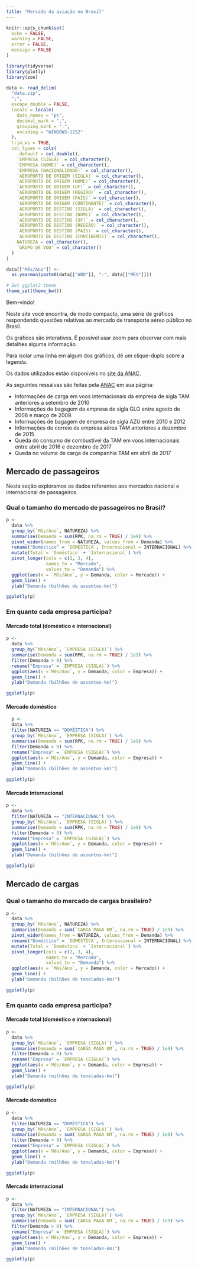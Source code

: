 ```yaml
---
title: "Mercado da aviação no Brasil"
---
```


```r
knitr::opts_chunk$set(
  echo = FALSE,
  warning = FALSE,
  error = FALSE,
  message = FALSE
)

library(tidyverse)
library(plotly)
library(zoo)

data <- read_delim(
  "data.zip",
  ";",
  escape_double = FALSE,
  locale = locale(
    date_names = "pt",
    decimal_mark = ",",
    grouping_mark = ".",
    encoding = "WINDOWS-1252"
  ),
  trim_ws = TRUE,
  col_types = cols(
    .default = col_double(),
    `EMPRESA (SIGLA)` = col_character(),
    `EMPRESA (NOME)` = col_character(),
    `EMPRESA (NACIONALIDADE)` = col_character(),
    `AEROPORTO DE ORIGEM (SIGLA)` = col_character(),
    `AEROPORTO DE ORIGEM (NOME)` = col_character(),
    `AEROPORTO DE ORIGEM (UF)` = col_character(),
    `AEROPORTO DE ORIGEM (REGIÃO)` = col_character(),
    `AEROPORTO DE ORIGEM (PAÍS)` = col_character(),
    `AEROPORTO DE ORIGEM (CONTINENTE)` = col_character(),
    `AEROPORTO DE DESTINO (SIGLA)` = col_character(),
    `AEROPORTO DE DESTINO (NOME)` = col_character(),
    `AEROPORTO DE DESTINO (UF)` = col_character(),
    `AEROPORTO DE DESTINO (REGIÃO)` = col_character(),
    `AEROPORTO DE DESTINO (PAÍS)` = col_character(),
    `AEROPORTO DE DESTINO (CONTINENTE)` = col_character(),
    NATUREZA = col_character(),
    `GRUPO DE VOO` = col_character()
  )
)

data[["Mês/Ano"]] <-
  as.yearmon(paste0(data[["ANO"]], "-", data[["MÊS"]]))

# Set ggplot2 theme 
theme_set(theme_bw())

```
Bem-vindo!

Neste site você encontra, de modo compacto, uma série de gráficos respondendo questões relativas ao mercado de transporte aéreo público no Brasil.

Os gráficos são interativos. É possível usar zoom para observar com mais detalhes alguma informação.

Para isolar uma linha em algum dos gráficos, dê um clique-duplo sobre a legenda.

Os dados utilizados estão disponíveis no [site da ANAC](https://www.anac.gov.br/assuntos/dados-e-estatisticas/mercado-do-transporte-aereo).

As seguintes ressalvas são feitas pela [ANAC](https://www.anac.gov.br/assuntos/dados-e-estatisticas/dados-estatisticos/dados-estatisticos) em sua página:

* Informações de carga em voos internacionais da empresa de sigla TAM anteriores a setembro de 2010
* Informações de bagagem da empresa de sigla GLO entre agosto de 2008 e março de 2009.
* Informações de bagagem de empresa de sigla AZU entre 2010 e 2012
* Informações de correio da empresa aérea TAM anteriores a dezembro de 2015
* Queda do consumo de combustível da TAM em voos internacionais entre abril de 2016 e dezembro de 2017
* Queda no volume de carga da companhia TAM em abril de 2017



## Mercado de passageiros

Nesta seção exploramos os dados referentes aos mercados nacional e internacional de passageiros.

### Qual o tamanho do mercado de passageiros no Brasil?

```r
p <-
  data %>%
  group_by(`Mês/Ano`, NATUREZA) %>%
  summarise(Demanda = sum(RPK, na.rm = TRUE) / 1e9) %>%
  pivot_wider(names_from = NATUREZA, values_from = Demanda) %>%
  rename("Doméstico" = `DOMÉSTICA`, Internacional = INTERNACIONAL) %>%
  mutate(Total = `Doméstico` + `Internacional`) %>%
  pivot_longer(cols = c(2, 3, 4),
               names_to = "Mercado",
               values_to = "Demanda") %>%
  ggplot(aes(x = `Mês/Ano`, y = Demanda, color = Mercado)) +
  geom_line() +
  ylab("Demanda (bilhões de assentos-km)")

ggplotly(p)
```

### Em quanto cada empresa participa?

#### Mercado total (doméstico e internacional)

```r
p <-
  data %>% 
  group_by(`Mês/Ano`, `EMPRESA (SIGLA)`) %>% 
  summarise(Demanda = sum(RPK, na.rm = TRUE) / 1e9) %>% 
  filter(Demanda > 0) %>%
  rename("Empresa" = `EMPRESA (SIGLA)`) %>% 
  ggplot(aes(x =`Mês/Ano`, y = Demanda, color = Empresa)) + 
  geom_line() +
  ylab("Demanda (bilhões de assentos-km)")

ggplotly(p)
```

#### Mercado doméstico

```r
  p <-
  data %>% 
  filter(NATUREZA == "DOMÉSTICA") %>%
  group_by(`Mês/Ano`, `EMPRESA (SIGLA)`) %>% 
  summarise(Demanda = sum(RPK, na.rm = TRUE) / 1e9) %>% 
  filter(Demanda > 0) %>%
  rename("Empresa" = `EMPRESA (SIGLA)`) %>% 
  ggplot(aes(x =`Mês/Ano`, y = Demanda, color = Empresa)) + 
  geom_line() +
  ylab("Demanda (bilhões de assentos-km)")

ggplotly(p)
```

#### Mercado internacional

```r
p <-
  data %>% 
  filter(NATUREZA == "INTERNACIONAL") %>%
  group_by(`Mês/Ano`, `EMPRESA (SIGLA)`) %>% 
  summarise(Demanda = sum(RPK, na.rm = TRUE) / 1e9) %>% 
  filter(Demanda > 0) %>%
  rename("Empresa" = `EMPRESA (SIGLA)`) %>% 
  ggplot(aes(x =`Mês/Ano`, y = Demanda, color = Empresa)) + 
  geom_line() +
  ylab("Demanda (bilhões de assentos-km)")

ggplotly(p)
```

## Mercado de cargas

### Qual o tamanho do mercado de cargas brasileiro?

```r
p <-
  data %>%
  group_by(`Mês/Ano`, NATUREZA) %>%
  summarise(Demanda = sum(`CARGA PAGA KM`, na.rm = TRUE) / 1e9) %>%
  pivot_wider(names_from = NATUREZA, values_from = Demanda) %>%
  rename("Doméstico" = `DOMÉSTICA`, Internacional = INTERNACIONAL) %>%
  mutate(Total = `Doméstico` + `Internacional`) %>%
  pivot_longer(cols = c(2, 3, 4),
               names_to = "Mercado",
               values_to = "Demanda") %>%
  ggplot(aes(x = `Mês/Ano`, y = Demanda, color = Mercado)) +
  geom_line() +
  ylab("Demanda (bilhões de toneladas-km)")

ggplotly(p)
```

### Em quanto cada empresa participa?

#### Mercado total (doméstico e internacional)
```r
p <-
  data %>% 
  group_by(`Mês/Ano`, `EMPRESA (SIGLA)`) %>% 
  summarise(Demanda = sum(`CARGA PAGA KM`, na.rm = TRUE) / 1e9) %>% 
  filter(Demanda > 0) %>%
  rename("Empresa" = `EMPRESA (SIGLA)`) %>% 
  ggplot(aes(x =`Mês/Ano`, y = Demanda, color = Empresa)) + 
  geom_line() +
  ylab("Demanda (milhões de toneladas-km)")

ggplotly(p)
```

#### Mercado doméstico

```r
p <-
  data %>% 
  filter(NATUREZA == "DOMÉSTICA") %>%
  group_by(`Mês/Ano`, `EMPRESA (SIGLA)`) %>% 
  summarise(Demanda = sum(`CARGA PAGA KM`, na.rm = TRUE) / 1e9) %>% 
  filter(Demanda > 0) %>%
  rename("Empresa" = `EMPRESA (SIGLA)`) %>% 
  ggplot(aes(x =`Mês/Ano`, y = Demanda, color = Empresa)) + 
  geom_line() +
  ylab("Demanda (milhões de toneladas-km)")

ggplotly(p)
```

#### Mercado internacional

```r
p <-
  data %>% 
  filter(NATUREZA == "INTERNACIONAL") %>%
  group_by(`Mês/Ano`, `EMPRESA (SIGLA)`) %>% 
  summarise(Demanda = sum(`CARGA PAGA KM`, na.rm = TRUE) / 1e9) %>% 
  filter(Demanda > 0) %>%
  rename("Empresa" = `EMPRESA (SIGLA)`) %>% 
  ggplot(aes(x =`Mês/Ano`, y = Demanda, color = Empresa)) + 
  geom_line() +
  ylab("Demanda (milhões de toneladas-km)")

ggplotly(p)
```



